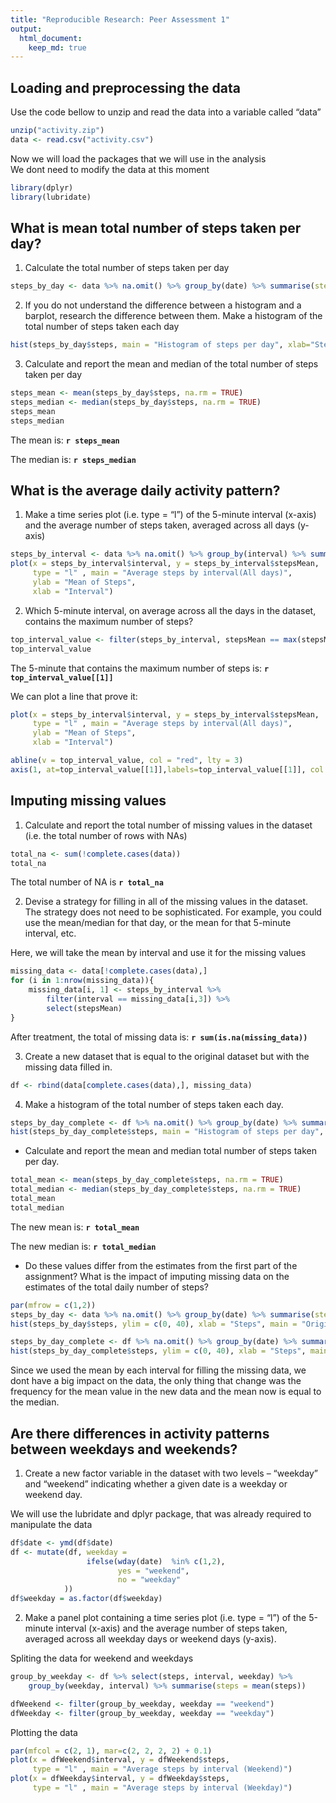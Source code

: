 ```yaml
---
title: "Reproducible Research: Peer Assessment 1"
output: 
  html_document:
    keep_md: true
---
```



## Loading and preprocessing the data

Use the code bellow to unzip and read the data into a variable called "data"
```r
unzip("activity.zip")
data <- read.csv("activity.csv")
```

Now we will load the packages that we will use in the analysis  
We dont need to modify the data at this moment
```r
library(dplyr)
library(lubridate)
```

## What is mean total number of steps taken per day?

1. Calculate the total number of steps taken per day
```r
steps_by_day <- data %>% na.omit() %>% group_by(date) %>% summarise(steps = sum(steps))
```

2. If you do not understand the difference between a histogram and a barplot, research the difference between them. Make a histogram of the total number of steps taken each day
```r
hist(steps_by_day$steps, main = "Histogram of steps per day", xlab="Steps")
```

3. Calculate and report the mean and median of the total number of steps taken per day  

```r
steps_mean <- mean(steps_by_day$steps, na.rm = TRUE)
steps_median <- median(steps_by_day$steps, na.rm = TRUE)
steps_mean
steps_median
```
The mean is: **`r steps_mean`**

The median is: **`r steps_median`**  

## What is the average daily activity pattern?

1. Make a time series plot (i.e. type = "l") of the 5-minute interval (x-axis) and the average number of steps taken, averaged across all days (y-axis)
```r
steps_by_interval <- data %>% na.omit() %>% group_by(interval) %>% summarise(stepsMean = mean(steps))
plot(x = steps_by_interval$interval, y = steps_by_interval$stepsMean, 
     type = "l" , main = "Average steps by interval(All days)",
     ylab = "Mean of Steps",
     xlab = "Interval")
```

2. Which 5-minute interval, on average across all the days in the dataset, contains the maximum number of steps?
```r
top_interval_value <- filter(steps_by_interval, stepsMean == max(stepsMean)) %>% select(interval)
top_interval_value
```

The 5-minute that contains the maximum number of steps is: **`r top_interval_value[[1]]`**  

We can plot a line that prove it:
```r
plot(x = steps_by_interval$interval, y = steps_by_interval$stepsMean, 
     type = "l" , main = "Average steps by interval(All days)",
     ylab = "Mean of Steps",
     xlab = "Interval")

abline(v = top_interval_value, col = "red", lty = 3)
axis(1, at=top_interval_value[[1]],labels=top_interval_value[[1]], col.axis="red", cex.axis=0.7, tck=-.03)
```

## Imputing missing values

1. Calculate and report the total number of missing values in the dataset (i.e. the total number of rows with NAs)
```r
total_na <- sum(!complete.cases(data))
total_na
```

The total number of NA is **`r total_na`**

2. Devise a strategy for filling in all of the missing values in the dataset. The strategy does not need to be sophisticated. For example, you could use the mean/median for that day, or the mean for that 5-minute interval, etc.

Here, we will take the mean by interval and use it for the missing values
```r
missing_data <- data[!complete.cases(data),]
for (i in 1:nrow(missing_data)){
    missing_data[i, 1] <- steps_by_interval %>% 
        filter(interval == missing_data[i,3]) %>% 
        select(stepsMean)    
}
```

After treatment, the total of missing data is: **`r sum(is.na(missing_data))`**

3. Create a new dataset that is equal to the original dataset but with the missing data filled in.
```r
df <- rbind(data[complete.cases(data),], missing_data)
```

4. Make a histogram of the total number of steps taken each day.
```r
steps_by_day_complete <- df %>% na.omit() %>% group_by(date) %>% summarise(steps = sum(steps))
hist(steps_by_day_complete$steps, main = "Histogram of steps per day", xlab="Steps")
```

* Calculate and report the mean and median total number of steps taken per day. 

```r
total_mean <- mean(steps_by_day_complete$steps, na.rm = TRUE)
total_median <- median(steps_by_day_complete$steps, na.rm = TRUE)
total_mean
total_median
```

The new mean is: **`r total_mean`** 

The new median is: **`r total_median`**  

* Do these values differ from the estimates from the first part of the assignment? What is the impact of imputing missing data on the estimates of the total daily number of steps?

```r
par(mfrow = c(1,2))
steps_by_day <- data %>% na.omit() %>% group_by(date) %>% summarise(steps = sum(steps))
hist(steps_by_day$steps, ylim = c(0, 40), xlab = "Steps", main = "Original values")

steps_by_day_complete <- df %>% na.omit() %>% group_by(date) %>% summarise(steps = sum(steps))
hist(steps_by_day_complete$steps, ylim = c(0, 40), xlab = "Steps", main = "Replaced NAs")
```

Since we used the mean by each interval for filling the missing data, we dont have a big impact on the data, the only thing that change was the frequency for the mean value in the new data and the mean now is equal to the median.

## Are there differences in activity patterns between weekdays and weekends?

1. Create a new factor variable in the dataset with two levels – “weekday” and “weekend” indicating whether a given date is a weekday or weekend day.

We will use the lubridate and dplyr package, that was already required to manipulate the data
```r
df$date <- ymd(df$date)
df <- mutate(df, weekday = 
                 ifelse(wday(date)  %in% c(1,2), 
                        yes = "weekend", 
                        no = "weekday"
            ))
df$weekday = as.factor(df$weekday)
```

2. Make a panel plot containing a time series plot (i.e. type = "l") of the 5-minute interval (x-axis) and the average number of steps taken, averaged across all weekday days or weekend days (y-axis).

Spliting the data for weekend and weekdays
```r
group_by_weekday <- df %>% select(steps, interval, weekday) %>% 
    group_by(weekday, interval) %>% summarise(steps = mean(steps))

dfWeekend <- filter(group_by_weekday, weekday == "weekend")
dfWeekday <- filter(group_by_weekday, weekday == "weekday")
```

Plotting the data
```r
par(mfcol = c(2, 1), mar=c(2, 2, 2, 2) + 0.1)
plot(x = dfWeekend$interval, y = dfWeekend$steps, 
     type = "l" , main = "Average steps by interval (Weekend)")
plot(x = dfWeekday$interval, y = dfWeekday$steps, 
     type = "l" , main = "Average steps by interval (Weekday)")
```